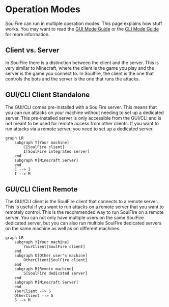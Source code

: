 # Operation Modes

SoulFire can run in multiple operation modes.
This page explains how stuff works.
You may want to read the [GUI Mode Guide](/docs/guides/gui-mode) or the [CLI Mode Guide](/docs/guides/cli-mode) for more information.

## Client vs. Server

In SoulFire there is a distinction between the client and the server.
This is very similar to Minecraft, where the client is the game you play and the server is the game you connect to.
In Soulfire, the client is the one that controls the bots and the server is the one that runs the attacks.

## GUI/CLI Client Standalone

The GUI/CLI comes pre-installed with a SoulFire server.
This means that you can run attacks on your machine without needing to set up a dedicated server.
This pre-installed server is only accessible from the GUI/CLI and is not meant to be used for remote access from other clients.
If you want to run attacks via a remote server, you need to set up a dedicated server.

```mermaid
graph LR
    subgraph Y[Your machine]
        C[SoulFire client]
        I[SoulFire integrated server]
    end
    subgraph M[Minecraft Server]
    end
    C --> I
    I --> M
```

## GUI/CLI Client Remote

The GUI/CLI client is the SoulFire client that connects to a remote server.
This is useful if you want to run attacks on a remote server that you want to remotely control.
This is the recommended way to run SoulFire on a remote server.
You can not only have multiple users on the same SoulFire dedicated server,
but you can also run multiple SoulFire dedicated servers on the same machine as well as on different machines.

```mermaid
graph LR
    subgraph Y[Your machine]
        YourClient[SoulFire client]
    end
    subgraph O[Other user's machine]
        OtherClient[SoulFire client]
    end
    subgraph R[Remote machine]
        S[SoulFire dedicated server]
    end
    subgraph M[Minecraft Server]
    end
    YourClient --> S
    OtherClient --> S
    S --> M
```
